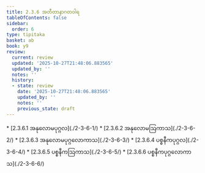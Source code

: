 ```yaml
---
title: 2.3.6 အတီတာနာဂတဝါရ
tableOfContents: false
sidebar:
  order: 6
type: tipitaka
basket: ab
book: y9
review:
  current: review
  updated: '2025-10-27T21:48:06.883565'
  updated_by: ''
  notes: ''
  history:
  - state: review
    date: '2025-10-27T21:48:06.883565'
    updated_by: ''
    notes: ''
    previous_state: draft
---
```



<ReviewStatus review={frontmatter.review} showDetails={true} />

<HypothesisAnnotation frontmatter={frontmatter} />

<DynamicBreadcrumb />



<TableOfContents book="y9" section="2.3.6">
* [2.3.6.1 အနုလောမပုဂ္ဂလ](./2-3-6-1/)
* [2.3.6.2 အနုလောမဩကာသ](./2-3-6-2/)
* [2.3.6.3 အနုလောမပုဂ္ဂလောကာသ](./2-3-6-3/)
* [2.3.6.4 ပစ္စနီကပုဂ္ဂလ](./2-3-6-4/)
* [2.3.6.5 ပစ္စနီကဩကာသ](./2-3-6-5/)
* [2.3.6.6 ပစ္စနီကပုဂ္ဂလောကာသ](./2-3-6-6/)
</TableOfContents>